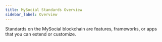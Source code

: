 ```yaml
---
title: MySocial Standards Overview
sidebar_label: Overview
---
```


Standards on the MySocial blockchain are features, frameworks, or apps that you can extend or customize.

<Cards>
	<Card title="Closed Loop Token" href="standards/closed-loop-token" />
	<Card title="Coin" href="standards/coin" />
	<Card title="Deepbook" href="standards/deepbook" />
	<Card title="Kiosk" href="standards/kiosk" />
	<Card title="Kiosk Apps" href="standards/kiosk-apps" />
	<Card title="MySocial Object Display" href="standards/display" />
	<Card title="Wallet Standard" href="standards/wallet-standard" />
</Cards>
